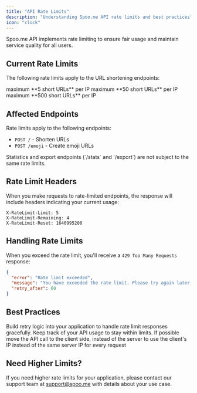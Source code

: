 ```yaml
---
title: "API Rate Limits"
description: "Understanding Spoo.me API rate limits and best practices"
icon: "clock"
---
```


Spoo.me API implements rate limiting to ensure fair usage and maintain service quality for all users.

## Current Rate Limits

The following rate limits apply to the URL shortening endpoints:

<CardGroup cols={3}>
  <Card
    title="Per Minute"
    icon="clock"
    color="#A855F7"
  >
    maximum **5 short URLs** per IP
  </Card>
  <Card
    title="Per Hour"
    icon="hourglass"
    color="#A855F7"
  >
    maximum **50 short URLs** per IP
  </Card>
  <Card
    title="Per Day"
    icon="calendar-days"
    color="#A855F7"
  >
    maximum **500 short URLs** per IP
  </Card>
</CardGroup>

## Affected Endpoints

Rate limits apply to the following endpoints:

- `POST /` - Shorten URLs
- `POST /emoji` - Create emoji URLs

<Note>
  Statistics and export endpoints (`/stats` and `/export`) are not subject to the same rate limits.
</Note>

## Rate Limit Headers

When you make requests to rate-limited endpoints, the response will include headers indicating your current usage:

```http
X-RateLimit-Limit: 5
X-RateLimit-Remaining: 4
X-RateLimit-Reset: 1640995200
```

## Handling Rate Limits

When you exceed the rate limit, you'll receive a `429 Too Many Requests` response:

```json
{
  "error": "Rate limit exceeded",
  "message": "You have exceeded the rate limit. Please try again later.",
  "retry_after": 60
}
```

## Best Practices

<Steps>
  <Step title="Implement Retry Logic">
    Build retry logic into your application to handle rate limit responses gracefully.
  </Step>
  <Step title="Monitor Usage">
    Keep track of your API usage to stay within limits.
  </Step>
  <Step title="Call API Client Side">
    If possible move the API call to the client side, instead of the server to use the client's IP instead of the same server IP for every request
  </Step>
</Steps>

## Need Higher Limits?

If you need higher rate limits for your application, please contact our support team at [support@spoo.me](mailto:support@spoo.me) with details about your use case. 